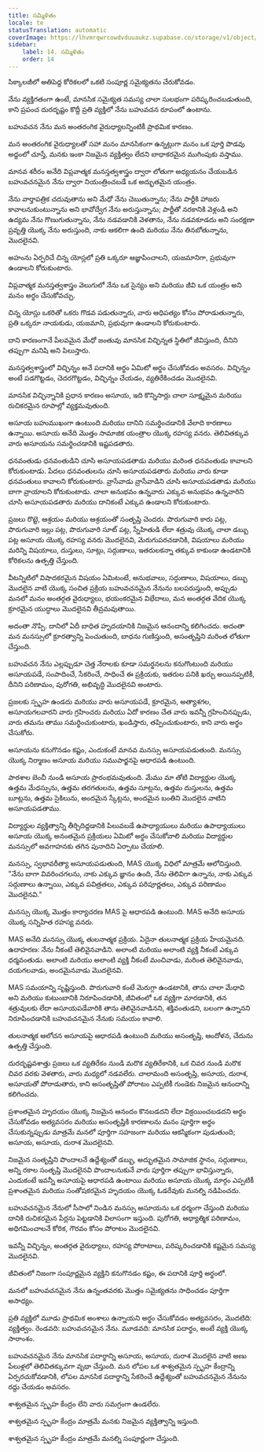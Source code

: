 ```yaml
---
title: సమ్మిళితం
locale: te
statusTranslation: automatic
coverImage: https://lhvmrqwrcowdvduuaukz.supabase.co/storage/v1/object/public/strapi-uploads/small_cover-educacion-fundamental.webp-2d51a7828a2b1309555be27f7e2a61a0.webp
sidebar:
    label: 14. సమ్మిళితం
    order: 14
---
```

సిక్కాలజీలో అతిపెద్ద కోరికలలో ఒకటి సంపూర్ణ సమైక్యతను చేరుకోవడం.

నేను వ్యక్తిగతంగా ఉంటే, మానసిక సమైక్యత సమస్య చాలా సులభంగా పరిష్కరించబడుతుంది, కాని ప్రపంచ దురదృష్టం కొద్దీ ప్రతి వ్యక్తిలో నేను బహువచన రూపంలో ఉంటాను.

బహువచన నేను మన అంతరంగిక వైరుధ్యాలన్నింటికీ ప్రాథమిక కారణం.

మన అంతరంగిక వైరుధ్యాలతో సహా మనం మానసికంగా ఉన్నట్లుగా మనం ఒక పూర్తి పొడవు అద్దంలో చూస్తే, మనకు ఇంకా నిజమైన వ్యక్తిత్వం లేదని బాధాకరమైన ముగింపుకు వస్తాము.

మానవ శరీరం అనేది విప్లవాత్మక మనస్తత్వశాస్త్రం ద్వారా లోతుగా అధ్యయనం చేయబడిన బహువచనమైన నేను ద్వారా నియంత్రించబడే ఒక అద్భుతమైన యంత్రం.

నేను వార్తాపత్రిక చదువుతాను అని మేధో నేను చెబుతున్నాను; నేను పార్టీకి హాజరు కావాలనుకుంటున్నాను అని భావోద్వేగ నేను అరుస్తున్నాను; పార్టీతో నరకానికి వెళ్లండి అని ఉద్యమ నేను గొణుగుతున్నాను, నేను నడవడానికి వెళతాను, నేను నడవకూడదు అని సంరక్షణా ప్రవృత్తి యొక్క నేను అరుస్తుంది, నాకు ఆకలిగా ఉంది మరియు నేను తినబోతున్నాను, మొదలైనవి.

అహంను ఏర్పరిచే చిన్న యోస్లలో ప్రతి ఒక్కరూ ఆజ్ఞాపించాలని, యజమానిగా, ప్రభువుగా ఉండాలని కోరుకుంటారు.

విప్లవాత్మక మనస్తత్వశాస్త్రం వెలుగులో నేను ఒక సైన్యం అని మరియు జీవి ఒక యంత్రం అని మనం అర్థం చేసుకోవచ్చు.

చిన్న యోస్లు ఒకరితో ఒకరు గొడవ పడుతున్నారు, వారు ఆధిపత్యం కోసం పోరాడుతున్నారు, ప్రతి ఒక్కరూ నాయకుడు, యజమాని, ప్రభువుగా ఉండాలని కోరుకుంటారు.

దాని కారణంగానే పేలవమైన మేధో జంతువు మానసిక విచ్ఛిన్నత స్థితిలో జీవిస్తుంది, దీనిని తప్పుగా మనిషి అని పిలుస్తారు.

మనస్తత్వశాస్త్రంలో విచ్ఛిన్నం అనే పదానికి అర్థం ఏమిటో అర్థం చేసుకోవడం అవసరం. విచ్ఛిన్నం అంటే పడగొట్టడం, చెదరగొట్టడం, విచ్ఛిన్నం చేయడం, వ్యతిరేకించడం మొదలైనవి.

మానసిక విచ్ఛిన్నానికి ప్రధాన కారణం అసూయ, ఇది కొన్నిసార్లు చాలా సూక్ష్మమైన మరియు రుచికరమైన రూపాల్లో వ్యక్తమవుతుంది.

అసూయ బహుముఖంగా ఉంటుంది మరియు దానిని సమర్థించడానికి వేలాది కారణాలు ఉన్నాయి. అసూయ అనేది మొత్తం సామాజిక యంత్రాల యొక్క రహస్య వనరు. తెలివితక్కువ వారు అసూయను సమర్థించడానికి ఇష్టపడతారు.

ధనవంతుడు ధనవంతుడిని చూసి అసూయపడతాడు మరియు మరింత ధనవంతుడు కావాలని కోరుకుంటాడు. పేదలు ధనవంతులను చూసి అసూయపడతారు మరియు వారు కూడా ధనవంతులు కావాలని కోరుకుంటారు. వ్రాసేవాడు వ్రాసేవాడిని చూసి అసూయపడతాడు మరియు బాగా వ్రాయాలని కోరుకుంటాడు. చాలా అనుభవం ఉన్నవారు ఎక్కువ అనుభవం ఉన్నవారిని చూసి అసూయపడతారు మరియు దానికంటే ఎక్కువ ఉండాలని కోరుకుంటారు.

ప్రజలు రొట్టె, ఆశ్రయం మరియు ఆశ్రయంతో సంతృప్తి చెందరు. పొరుగువారి కారు పట్ల, పొరుగువారి ఇల్లు పట్ల, పొరుగువారి సూట్ పట్ల, స్నేహితుడి లేదా శత్రువు యొక్క చాలా డబ్బు పట్ల అసూయ యొక్క రహస్య వనరు మొదలైనవి, మెరుగుపరచడానికి, విషయాలు మరియు మరిన్ని విషయాలు, దుస్తులు, సూట్లు, సద్గుణాలు, ఇతరులకన్నా తక్కువ కాకుండా ఉండటానికి కోరికలను ఉత్పత్తి చేస్తుంది.

వీటన్నిటిలో విషాదకరమైన విషయం ఏమిటంటే, అనుభవాలు, సద్గుణాలు, విషయాలు, డబ్బు మొదలైన వాటి యొక్క సంచిత ప్రక్రియ బహువచనమైన నేనును బలపరుస్తుంది, అప్పుడు మనలో మనం అంతర్గత వైరుధ్యాలు, భయంకరమైన విభేదాలు, మన అంతర్గత వేదిక యొక్క క్రూరమైన యుద్ధాలు మొదలైనవి తీవ్రమవుతాయి.

అదంతా నొప్పి. దానిలో ఏదీ బాధిత హృదయానికి నిజమైన ఆనందాన్ని కలిగించదు. అదంతా మన మనస్సులో క్రూరత్వాన్ని పెంచుతుంది, బాధను గుణిస్తుంది, అసంతృప్తిని మరింత లోతుగా చేస్తుంది.

బహువచన నేను ఎల్లప్పుడూ చెత్త నేరాలకు కూడా సమర్థనలను కనుగొంటుంది మరియు అసూయపడే, సంపాదించే, సేకరించే, సాధించే ఈ ప్రక్రియకు, ఇతరుల పనికి ఖర్చు అయినప్పటికీ, దీనిని పరిణామం, పురోగతి, అభివృద్ధి మొదలైనవి అంటారు.

ప్రజలకు స్పృహ ఉండదు మరియు వారు అసూయపడే, క్రూరమైన, అత్యాశగల, అసూయగలవారని వారు గ్రహించరు మరియు ఏదో కారణం చేత వారు ఇవన్నీ గ్రహించినప్పుడు, వారు తమను తాము సమర్థించుకుంటారు, ఖండిస్తారు, తప్పించుకుంటారు, కాని వారు అర్థం చేసుకోరు.

అసూయను కనుగొనడం కష్టం, ఎందుకంటే మానవ మనస్సు అసూయపడుతుంది. మనస్సు యొక్క నిర్మాణం అసూయ మరియు సముపార్జనపై ఆధారపడి ఉంటుంది.

పాఠశాల బెంచీ నుండి అసూయ ప్రారంభమవుతుంది. మేము మా తోటి విద్యార్థుల యొక్క ఉత్తమ మేధస్సును, ఉత్తమ తరగతులను, ఉత్తమ సూట్లను, ఉత్తమ దుస్తులను, ఉత్తమ బూట్లను, ఉత్తమ సైకిలును, అందమైన స్కేట్లను, అందమైన బంతిని మొదలైన వాటిని అసూయపడతాము.

విద్యార్థుల వ్యక్తిత్వాన్ని తీర్చిదిద్దడానికి పిలువబడే ఉపాధ్యాయులు మరియు ఉపాధ్యాయులు అసూయ యొక్క అనంతమైన ప్రక్రియలు ఏమిటో అర్థం చేసుకోవాలి మరియు విద్యార్థుల మనస్సులో అవగాహనకు తగిన పునాదిని ఏర్పాటు చేయాలి.

మనస్సు, స్వభావరీత్యా అసూయపడుతుంది, MAS యొక్క విధిలో మాత్రమే ఆలోచిస్తుంది. "నేను బాగా వివరించగలను, నాకు ఎక్కువ జ్ఞానం ఉంది, నేను తెలివిగా ఉన్నాను, నాకు ఎక్కువ సద్గుణాలు ఉన్నాయి, ఎక్కువ పవిత్రతలు, ఎక్కువ పరిపూర్ణతలు, ఎక్కువ పరిణామం మొదలైనవి."

మనస్సు యొక్క మొత్తం కార్యాచరణ MAS పై ఆధారపడి ఉంటుంది. MAS అనేది అసూయ యొక్క సన్నిహిత రహస్య వనరు.

MAS అనేది మనస్సు యొక్క తులనాత్మక ప్రక్రియ. ఏదైనా తులనాత్మక ప్రక్రియ హేయమైనది. ఉదాహరణ: నేను నీకంటే తెలివైనవాడిని. అలాంటి మరియు అలాంటి వ్యక్తి నీకంటే ఎక్కువ ధర్మవంతుడు. అలాంటి మరియు అలాంటి వ్యక్తి నీకంటే మంచివాడు, మరింత తెలివైనవాడు, దయగలవాడు, అందమైనవాడు మొదలైనవి.

MAS సమయాన్ని సృష్టిస్తుంది. పొరుగువారి కంటే మెరుగ్గా ఉండటానికి, తాను చాలా మేధావి అని మరియు కుటుంబానికి నిరూపించడానికి, జీవితంలో ఒక వ్యక్తిగా మారడానికి, తన శత్రువులకు లేదా అసూయపడేవారికి తాను తెలివైనవాడినని, శక్తివంతుడని, బలంగా ఉన్నానని నిరూపించడానికి బహువచనమైన నేనుకు సమయం కావాలి.

తులనాత్మక ఆలోచన అసూయపై ఆధారపడి ఉంటుంది మరియు అసంతృప్తి, ఆందోళన, చేదును ఉత్పత్తి చేస్తుంది.

దురదృష్టవశాత్తు ప్రజలు ఒక వ్యతిరేకం నుండి మరొక వ్యతిరేకానికి, ఒక చివర నుండి మరొక చివర వరకు వెళతారు, వారు మధ్యలో నడవలేరు. చాలామంది అసంతృప్తి, అసూయ, దురాశ, అసూయతో పోరాడుతారు, కాని అసంతృప్తితో పోరాటం ఎప్పటికీ గుండెకు నిజమైన ఆనందాన్ని కలిగించదు.

ప్రశాంతమైన హృదయం యొక్క నిజమైన ఆనందం కొనబడదని లేదా విక్రయించబడదని అర్థం చేసుకోవడం అత్యవసరం మరియు అసంతృప్తికి కారణాలను మనం పూర్తిగా అర్థం చేసుకున్నప్పుడు మాత్రమే మనలో పూర్తిగా సహజంగా మరియు ఆకస్మికంగా పుడుతుంది; అసూయ, అసూయ, దురాశ మొదలైనవి.

నిజమైన సంతృప్తిని పొందాలనే ఉద్దేశ్యంతో డబ్బు, అద్భుతమైన సామాజిక స్థానం, సద్గుణాలు, అన్ని రకాల సంతృప్తి మొదలైనవి పొందాలనుకునే వారు పూర్తిగా తప్పుగా భావిస్తున్నారు, ఎందుకంటే ఇవన్నీ అసూయపై ఆధారపడి ఉంటాయి మరియు అసూయ యొక్క మార్గం ఎప్పటికీ ప్రశాంతమైన మరియు సంతోషకరమైన హృదయం యొక్క ఓడరేవుకు మనల్ని నడిపించదు.

బహువచనమైన నేనులో సీసాలో నిండిన మనస్సు అసూయను ఒక ధర్మంగా చేస్తుంది మరియు దానికి రుచికరమైన పేర్లను పెట్టడానికి విలాసంగా ఇస్తుంది. పురోగతి, ఆధ్యాత్మిక పరిణామం, అధిగమించాలనే కోరిక, గౌరవం కోసం పోరాటం మొదలైనవి.

ఇవన్నీ విచ్ఛిన్నం, అంతర్గత వైరుధ్యాలు, రహస్య పోరాటాలు, పరిష్కరించడానికి కష్టమైన సమస్య మొదలైనవి.

జీవితంలో నిజంగా సంపూర్ణమైన వ్యక్తిని కనుగొనడం కష్టం, ఈ పదానికి పూర్తి అర్థంలో.

మనలో బహువచనమైన నేను ఉన్నంతవరకు మొత్తం సమైక్యతను సాధించడం పూర్తిగా అసాధ్యం.

ప్రతి వ్యక్తిలో మూడు ప్రాథమిక అంశాలు ఉన్నాయని అర్థం చేసుకోవడం అత్యవసరం, మొదటిది: వ్యక్తిత్వం. రెండవది: బహువచనమైన నేను. మూడవది: మానసిక పదార్థం, అంటే వ్యక్తి యొక్క సారాంశం.

బహువచనమైన నేను మానసిక పదార్థాన్ని అసూయ, అసూయ, దురాశ మొదలైన వాటి అణు పేలుళ్లలో తెలివితక్కువగా వృథా చేస్తుంది. మన లోపల ఒక శాశ్వతమైన స్పృహ కేంద్రాన్ని ఏర్పరచుకోవడానికి, లోపల మానసిక పదార్థాన్ని సేకరించే ఉద్దేశ్యంతో బహువచనమైన నేనును రద్దు చేయడం అవసరం.

శాశ్వతమైన స్పృహ కేంద్రం లేని వారు సమగ్రంగా ఉండలేరు.

శాశ్వతమైన స్పృహ కేంద్రం మాత్రమే మనకు నిజమైన వ్యక్తిత్వాన్ని ఇస్తుంది.

శాశ్వతమైన స్పృహ కేంద్రం మాత్రమే మనల్ని సంపూర్ణంగా చేస్తుంది.
